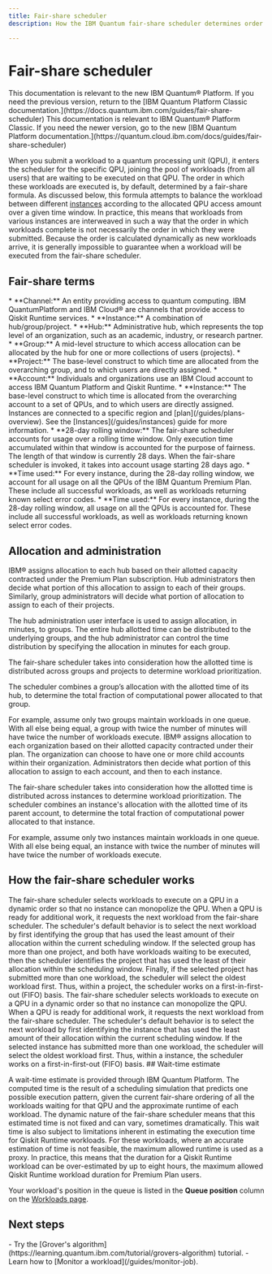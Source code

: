 ```yaml
---
title: Fair-share scheduler
description: How the IBM Quantum fair-share scheduler determines order of workloads submitted to quantum processing units

---
```


# Fair-share scheduler

<CloudContent>
<Admonition type="note">
This documentation is relevant to the new IBM Quantum&reg; Platform. If you need the previous version, return to the [IBM Quantum Platform Classic documentation.](https://docs.quantum.ibm.com/guides/fair-share-scheduler)
</Admonition>
</CloudContent>
<LegacyContent>
<Admonition type="note">
This documentation is relevant to IBM Quantum&reg; Platform Classic. If you need the newer version, go to the new [IBM Quantum Platform documentation.](https://quantum.cloud.ibm.com/docs/guides/fair-share-scheduler)
</Admonition>
</LegacyContent>

When you submit a workload to a quantum processing unit (QPU), it enters the scheduler for the specific QPU, joining the pool of workloads (from all users) that are waiting to be executed on that QPU. The order in which these workloads are executed is, by default, determined by a fair-share formula. As discussed below, this formula attempts to balance the workload between different [instances](/guides/instances) according to the allocated QPU access amount over a given time window. In practice, this means that workloads from various instances are interweaved in such a way that the order in which workloads complete is not necessarily the order in which they were submitted. Because the order is calculated dynamically as new workloads arrive, it is generally impossible to guarantee when a workload will be executed from the fair-share scheduler.

## Fair-share terms

<LegacyContent>
*   **Channel:** An entity providing access to quantum computing. IBM QuantumPlatform and IBM Cloud&reg; are channels that provide access to Qiskit Runtime services.
*   **Instance:** A combination of hub/group/project.
*   **Hub:** Administrative hub, which represents the top level of an organization, such as an academic, industry, or research partner.
*   **Group:** A mid-level structure to which access allocation can be allocated by the hub for one or more collections of users (projects).
*   **Project:** The base-level construct to which time are allocated from the overarching group, and to which users are directly assigned.
</LegacyContent>
<CloudContent>
* **Account:** Individuals and organizations use an IBM Cloud account to access IBM Quantum Platform and Qiskit Runtime.
* **Instance:** The base-level construct to which time is allocated from the overarching account to a set of QPUs, and to which users are directly assigned. Instances are connected to a specific region and [plan](/guides/plans-overview). See the [Instances](/guides/instances) guide for more information.
</CloudContent>
*   **28-day rolling window:** The fair-share scheduler accounts for usage over a rolling time window. Only execution time accumulated within that window is accounted for the purpose of fairness. The length of that window is currently 28 days. When the fair-share scheduler is invoked, it takes into account usage starting 28 days ago.
<LegacyContent>
*   **Time used:** For every instance, during the 28-day rolling window, we account for all usage on all the QPUs of the IBM Quantum Premium Plan. These include all successful workloads, as well as workloads returning known select error codes.
</LegacyContent>
<CloudContent>
*   **Time used:** For every instance, during the 28-day rolling window, all usage on all the QPUs is accounted for. These include all successful workloads, as well as workloads returning known select error codes.
</CloudContent>

## Allocation and administration

<LegacyContent>
IBM&reg; assigns allocation to each hub based on their allotted capacity contracted under the Premium Plan subscription. Hub administrators then decide what portion of this allocation to assign to each of their groups. Similarly, group administrators will decide what portion of allocation to assign to each of their projects.

The hub administration user interface is used to assign allocation, in minutes, to groups. The entire hub allotted time can be distributed to the underlying groups, and the hub administrator can control the time distribution by specifying the allocation in minutes for each group.

The fair-share scheduler takes into consideration how the allotted time is distributed across groups and projects to determine workload prioritization.

The scheduler combines a group’s allocation with the allotted time of its hub, to determine the total fraction of computational power allocated to that group.

For example, assume only two groups maintain workloads in one queue. With all else being equal, a group with twice the number of minutes will have twice the number of workloads execute.
</LegacyContent>
<CloudContent>
IBM&reg; assigns allocation to each organization based on their allotted capacity contracted under their plan. The organization can choose to have one or more child accounts within their organization. Administrators then decide what portion of this allocation to assign to each account, and then to each instance.

The fair-share scheduler takes into consideration how the allotted time is distributed across instances to determine workload prioritization. The scheduler combines an instance's allocation with the allotted time of its parent account, to determine the total fraction of computational power allocated to that instance.

For example, assume only two instances maintain workloads in one queue. With all else being equal, an instance with twice the number of minutes will have twice the number of workloads execute.
</CloudContent>

## How the fair-share scheduler works

<LegacyContent>
The fair-share scheduler selects workloads to execute on a QPU in a dynamic order so that no instance can monopolize the QPU. When a QPU is ready for additional work, it requests the next workload from the fair-share scheduler. The scheduler's default behavior is to select the next workload by first identifying the group that has used the least amount of their allocation within the current scheduling window. If the selected group has more than one project, and both have workloads waiting to be executed, then the scheduler identifies the project that has used the least of their allocation within the scheduling window. Finally, if the selected project has submitted more than one workload, the scheduler will select the oldest workload first. Thus, within a project, the scheduler works on a first-in-first-out (FIFO) basis.
</LegacyContent>
<CloudContent>
The fair-share scheduler selects workloads to execute on a QPU in a dynamic order so that no instance can monopolize the QPU. When a QPU is ready for additional work, it requests the next workload from the fair-share scheduler. The scheduler's default behavior is to select the next workload by first identifying the instance that has used the least amount of their allocation within the current scheduling window. If the selected instance has submitted more than one workload, the scheduler will select the oldest workload first. Thus, within a instance, the scheduler works on a first-in-first-out (FIFO) basis.
</CloudContent>
<LegacyContent>
## Wait-time estimate

A wait-time estimate is provided through IBM Quantum Platform. The computed time is the result of a scheduling simulation that predicts one possible execution pattern, given the current fair-share ordering of all the workloads waiting for that QPU and the approximate runtime of each workload. The dynamic nature of the fair-share scheduler means that this estimated time is not fixed and can vary, sometimes dramatically. This wait time is also subject to limitations inherent in estimating the execution time for Qiskit Runtime workloads. For these workloads, where an accurate estimation of time is not feasible, the maximum allowed runtime is used as a proxy. In practice, this means that the duration for a Qiskit Runtime workload can be over-estimated by up to eight hours, the maximum allowed Qiskit Runtime workload duration for Premium Plan users.

Your workload's position in the queue is listed in the **Queue position** column on the [Workloads page](https://quantum.ibm.com/workloads).
</LegacyContent>
## Next steps

<Admonition type="tip" title="Recommendations">
    - Try the [Grover's algorithm](https://learning.quantum.ibm.com/tutorial/grovers-algorithm) tutorial.
    - Learn how to [Monitor a workload](/guides/monitor-job).
</Admonition>
